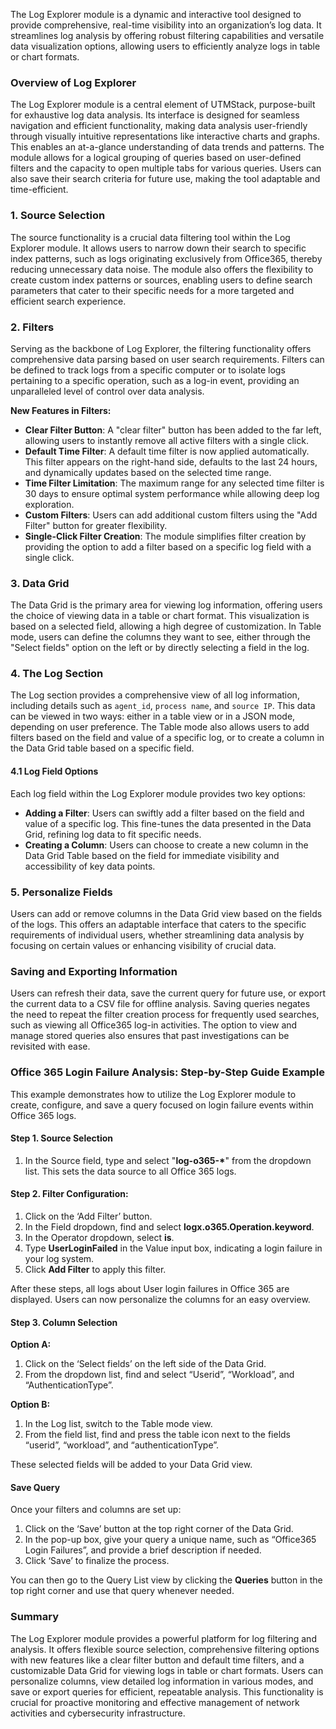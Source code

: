 The Log Explorer module is a dynamic and interactive tool designed to provide comprehensive, real-time visibility into an organization’s log data. It streamlines log analysis by offering robust filtering capabilities and versatile data visualization options, allowing users to efficiently analyze logs in table or chart formats.

### Overview of Log Explorer

The Log Explorer module is a central element of UTMStack, purpose-built for exhaustive log data analysis. Its interface is designed for seamless navigation and efficient functionality, making data analysis user-friendly through visually intuitive representations like interactive charts and graphs. This enables an at-a-glance understanding of data trends and patterns. The module allows for a logical grouping of queries based on user-defined filters and the capacity to open multiple tabs for various queries. Users can also save their search criteria for future use, making the tool adaptable and time-efficient.

### 1. Source Selection

The source functionality is a crucial data filtering tool within the Log Explorer module. It allows users to narrow down their search to specific index patterns, such as logs originating exclusively from Office365, thereby reducing unnecessary data noise. The module also offers the flexibility to create custom index patterns or sources, enabling users to define search parameters that cater to their specific needs for a more targeted and efficient search experience.

### 2. Filters

Serving as the backbone of Log Explorer, the filtering functionality offers comprehensive data parsing based on user search requirements. Filters can be defined to track logs from a specific computer or to isolate logs pertaining to a specific operation, such as a log-in event, providing an unparalleled level of control over data analysis.

**New Features in Filters:**

*   **Clear Filter Button**: A "clear filter" button has been added to the far left, allowing users to instantly remove all active filters with a single click.
*   **Default Time Filter**: A default time filter is now applied automatically. This filter appears on the right-hand side, defaults to the last 24 hours, and dynamically updates based on the selected time range.
*   **Time Filter Limitation**: The maximum range for any selected time filter is 30 days to ensure optimal system performance while allowing deep log exploration.
*   **Custom Filters**: Users can add additional custom filters using the "Add Filter" button for greater flexibility.
*   **Single-Click Filter Creation**: The module simplifies filter creation by providing the option to add a filter based on a specific log field with a single click.

### 3. Data Grid

The Data Grid is the primary area for viewing log information, offering users the choice of viewing data in a table or chart format. This visualization is based on a selected field, allowing a high degree of customization. In Table mode, users can define the columns they want to see, either through the "Select fields" option on the left or by directly selecting a field in the log.

### 4. The Log Section

The Log section provides a comprehensive view of all log information, including details such as `agent_id`, `process name`, and `source IP`. This data can be viewed in two ways: either in a table view or in a JSON mode, depending on user preference. The Table mode also allows users to add filters based on the field and value of a specific log, or to create a column in the Data Grid table based on a specific field.

#### 4.1 Log Field Options

Each log field within the Log Explorer module provides two key options:

*   **Adding a Filter**: Users can swiftly add a filter based on the field and value of a specific log. This fine-tunes the data presented in the Data Grid, refining log data to fit specific needs.
*   **Creating a Column**: Users can choose to create a new column in the Data Grid Table based on the field for immediate visibility and accessibility of key data points.

### 5. Personalize Fields

Users can add or remove columns in the Data Grid view based on the fields of the logs. This offers an adaptable interface that caters to the specific requirements of individual users, whether streamlining data analysis by focusing on certain values or enhancing visibility of crucial data.

### Saving and Exporting Information

Users can refresh their data, save the current query for future use, or export the current data to a CSV file for offline analysis. Saving queries negates the need to repeat the filter creation process for frequently used searches, such as viewing all Office365 log-in activities. The option to view and manage stored queries also ensures that past investigations can be revisited with ease.

### Office 365 Login Failure Analysis: Step-by-Step Guide Example

This example demonstrates how to utilize the Log Explorer module to create, configure, and save a query focused on login failure events within Office 365 logs.

#### Step 1. Source Selection

1.  In the Source field, type and select "**log-o365-\***" from the dropdown list. This sets the data source to all Office 365 logs.

#### Step 2. Filter Configuration:

1.  Click on the ‘Add Filter’ button.
2.  In the Field dropdown, find and select **logx.o365.Operation.keyword**.
3.  In the Operator dropdown, select **is**.
4.  Type **UserLoginFailed** in the Value input box, indicating a login failure in your log system.
5.  Click **Add Filter** to apply this filter.

After these steps, all logs about User login failures in Office 365 are displayed. Users can now personalize the columns for an easy overview.

#### Step 3. Column Selection

**Option A:**

1.  Click on the ‘Select fields’ on the left side of the Data Grid.
2.  From the dropdown list, find and select “Userid”, “Workload”, and “AuthenticationType”.

**Option B:**

1.  In the Log list, switch to the Table mode view.
2.  From the field list, find and press the table icon next to the fields “userid”, “workload”, and “authenticationType”.

These selected fields will be added to your Data Grid view.

#### Save Query

Once your filters and columns are set up:

1.  Click on the ‘Save’ button at the top right corner of the Data Grid.
2.  In the pop-up box, give your query a unique name, such as “Office365 Login Failures”, and provide a brief description if needed.
3.  Click ‘Save’ to finalize the process.

You can then go to the Query List view by clicking the **Queries** button in the top right corner and use that query whenever needed.

### Summary

The Log Explorer module provides a powerful platform for log filtering and analysis. It offers flexible source selection, comprehensive filtering options with new features like a clear filter button and default time filters, and a customizable Data Grid for viewing logs in table or chart formats. Users can personalize columns, view detailed log information in various modes, and save or export queries for efficient, repeatable analysis. This functionality is crucial for proactive monitoring and effective management of network activities and cybersecurity infrastructure.